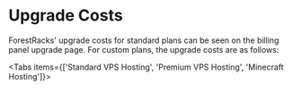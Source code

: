 
# Upgrade Costs

ForestRacks' upgrade costs for standard plans can be seen on the billing panel upgrade page. For custom plans, the upgrade costs are as follows:

<Tabs items={['Standard VPS Hosting', 'Premium VPS Hosting', 'Minecraft Hosting']}>
  <Tab>

  </Tab>
  <Tab>
    
  </Tab>
  <Tab>
    
  </Tab>
</Tabs>
